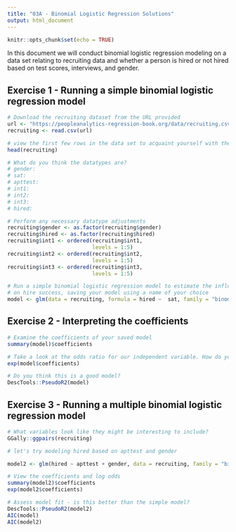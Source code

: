 ```yaml
---
title: "03A - Binomial Logistic Regression Solutions"
output: html_document
---
```

  
```r
knitr::opts_chunk$set(echo = TRUE)
```

In this document we will conduct binomial logistic regression modeling on a data set relating to recruiting data and whether a person is hired or not hired based on test scores, interviews, and gender.

## Exercise 1 - Running a simple binomial logistic regression model

```r
# Download the recruiting dataset from the URL provided
url <- "https://peopleanalytics-regression-book.org/data/recruiting.csv"
recruiting <- read.csv(url)

```

```r
# view the first few rows in the data set to acquaint yourself with the data
head(recruiting)
```

```r
# What do you think the datatypes are?
# gender:
# sat: 
# apttest:
# int1:
# int2:
# int3:
# hired:
```


```r
# Perform any necessary datatype adjustments
recruiting$gender <- as.factor(recruiting$gender)
recruiting$hired <- as.factor(recruiting$hired)
recruiting$int1 <- ordered(recruiting$int1,
                           levels = 1:5)
recruiting$int2 <- ordered(recruiting$int2,
                           levels = 1:5)
recruiting$int3 <- ordered(recruiting$int3,
                           levels = 1:5)
```


```r
# Run a simple binomial logistic regression model to estimate the influence of SAT scores
# on hire success, saving your model using a name of your choice
model <- glm(data = recruiting, formula = hired ~  sat, family = "binomial")

```



## Exercise 2 - Interpreting the coefficients

```r
# Examine the coefficients of your saved model
summary(model)$coefficients

```

```r
# Take a look at the odds ratio for our independent variable. How do you interpret this?
exp(model$coefficients)

```

```r
# Do you think this is a good model?
DescTools::PseudoR2(model)
```

## Exercise 3 - Running a multiple binomial logistic regression model

```r
# What variables look like they might be interesting to include?
GGally::ggpairs(recruiting)

```

```r
# let's try modeling hired based on apttest and gender

model2 <- glm(hired ~ apttest + gender, data = recruiting, family = "binomial")

```

```r
# View the coefficients and log odds
summary(model2)$coefficients
exp(model2$coefficients)
```

```r
# Assess model fit - is this better than the simple model?
DescTools::PseudoR2(model2)
AIC(model)
AIC(model2)
```

